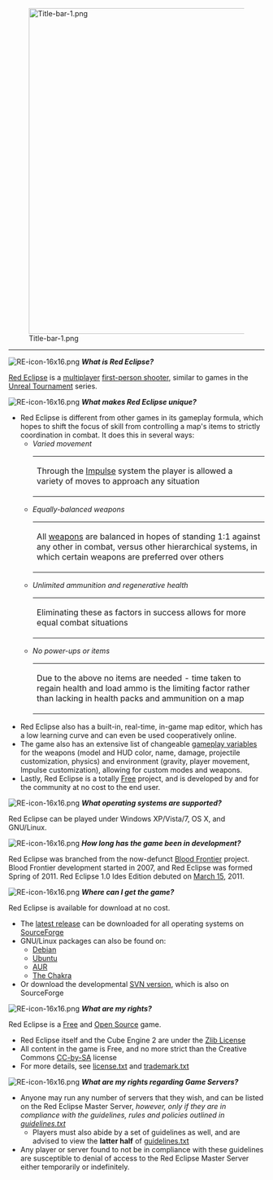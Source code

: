 [[File:Title-bar-1.png|640px]]
----



[[File:RE-icon-16x16.png]] '''''What is Red Eclipse?'''''
<p>[http://www.redeclipse.net/ Red Eclipse] is a [http://en.wikipedia.org/wiki/Multiplayer multiplayer] [http://en.wikipedia.org/wiki/First-person_shooter first-person shooter], similar to games in the [http://en.wikipedia.org/wiki/Unreal_Tournament Unreal Tournament] series.</p>



[[File:RE-icon-16x16.png]] '''''What makes Red Eclipse unique?'''''
<ul>
<li>Red Eclipse is different from other games in its gameplay formula, which hopes to shift the focus of skill from controlling a map's items to strictly coordination in combat. It does this in several ways:

<ul>
<li>''Varied movement''
{| style="font-size:95%"
| Through the [[Game::play|Impulse]] system the player is allowed a variety of moves to approach any situation
|}

<li>''Equally-balanced weapons''
{| style="font-size:95%"
| All [[Game::weapons|weapons]] are balanced in hopes of standing 1:1 against any other in combat, versus other hierarchical systems, in which certain weapons are preferred over others
|}

<li>''Unlimited ammunition and regenerative health''
{| style="font-size:95%"
| Eliminating these as factors in success allows for more equal combat situations
|}

<li>''No power-ups or items''
{| style="font-size:95%"
|Due to the above no items are needed - time taken to regain health and load ammo is the limiting factor rather than lacking in health packs and ammunition on a map
|}
</ul>

<li>Red Eclipse also has a built-in, real-time, in-game map editor, which has a low learning curve and can even be used cooperatively online.


<li>The game also has an extensive list of changeable [[Game::vars|gameplay variables]] for the weapons (model and HUD color, name, damage, projectile customization, physics) and environment (gravity, player movement, Impulse customization), allowing for custom modes and weapons.


<li>Lastly, Red Eclipse is a totally [http://www.gnu.org/philosophy/free-sw.html Free] project, and is developed by and for the community at no cost to the end user.
</ul>



[[File:RE-icon-16x16.png]] '''''What operating systems are supported?'''''
<p>Red Eclipse can be played under Windows XP/Vista/7, OS X, and GNU/Linux.</p>



[[File:RE-icon-16x16.png]] '''''How long has the game been in development?'''''
<p>Red Eclipse was branched from the now-defunct [https://sourceforge.net/projects/bloodfrontier/ Blood Frontier] project. Blood Frontier development started in 2007, and Red Eclipse was formed Spring of 2011. Red Eclipse 1.0 Ides Edition debuted on [http://en.wikipedia.org/wiki/Ides_of_march March 15], 2011.</p>



[[File:RE-icon-16x16.png]] '''''Where can I get the game?'''''
<p>Red Eclipse is available for download at no cost.</p>
* The [http://www.redeclipse.net/download latest release] can be downloaded for all operating systems on [https://sourceforge.net/ SourceForge]
* GNU/Linux packages can also be found on:
** [[How_to_install#Debian|Debian]]
** [[How_to_install#Ubuntu|Ubuntu]]
** [http://www.redeclipse.net/aur AUR]
** [http://www.redeclipse.net/chakra The Chakra]
* Or download the developmental [http://www.redeclipse.net/devel SVN version], which is also on SourceForge



[[File:RE-icon-16x16.png]] '''''What are my rights?'''''
<p>Red Eclipse is a [http://www.gnu.org/philosophy/free-sw.html Free] and [http://www.opensource.org/ Open Source] game.</p> 
* Red Eclipse itself and the Cube Engine 2 are under the [http://en.wikipedia.org/wiki/Zlib_License Zlib License]
* All content in the game is Free, and no more strict than the Creative Commons [http://creativecommons.org/licenses/by-sa/3.0/ CC-by-SA] license
* For more details, see [https://sourceforge.net/apps/trac/redeclipse/browser/doc/license.txt license.txt] and [https://sourceforge.net/apps/trac/redeclipse/browser/doc/trademark.txt trademark.txt]



[[File:RE-icon-16x16.png]] '''''What are my rights regarding Game Servers?'''''
* Anyone may run any number of servers that they wish, and can be listed on the Red Eclipse Master Server, ''however, only if they are in compliance with the guidelines, rules and policies outlined in [https://sourceforge.net/apps/trac/redeclipse/browser/doc/guidelines.txt guidelines.txt]''
** Players must also abide by a set of guidelines as well, and are advised to view the '''latter half''' of [https://sourceforge.net/apps/trac/redeclipse/browser/doc/guidelines.txt guidelines.txt]
* Any player or server found to not be in compliance with these guidelines are susceptible to denial of access to the Red Eclipse Master Server either temporarily or indefinitely.